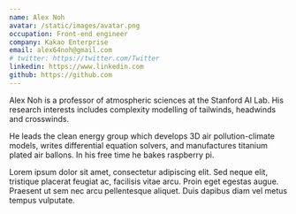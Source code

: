 ```yaml
---
name: Alex Noh
avatar: /static/images/avatar.png
occupation: Front-end engineer
company: Kakao Enterprise
email: alex64noh@gmail.com
# twitter: https://twitter.com/Twitter
linkedin: https://www.linkedin.com
github: https://github.com
---
```


Alex Noh is a professor of atmospheric sciences at the Stanford AI Lab. His research interests includes complexity modelling of tailwinds, headwinds and crosswinds.

He leads the clean energy group which develops 3D air pollution-climate models, writes differential equation solvers, and manufactures titanium plated air ballons. In his free time he bakes raspberry pi.

Lorem ipsum dolor sit amet, consectetur adipiscing elit. Sed neque elit, tristique placerat feugiat ac, facilisis vitae arcu. Proin eget egestas augue. Praesent ut sem nec arcu pellentesque aliquet. Duis dapibus diam vel metus tempus vulputate.
